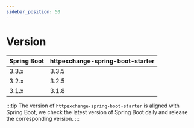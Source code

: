 ```yaml
---
sidebar_position: 50
---
```


# Version

| Spring Boot | httpexchange-spring-boot-starter |
|-------------|----------------------------------|
| 3.3.x       | 3.3.5                            |
| 3.2.x       | 3.2.5                            |
| 3.1.x       | 3.1.8                            |

:::tip
The version of `httpexchange-spring-boot-starter` is aligned with Spring Boot,
we check the latest version of Spring Boot daily and release the corresponding version.
:::
